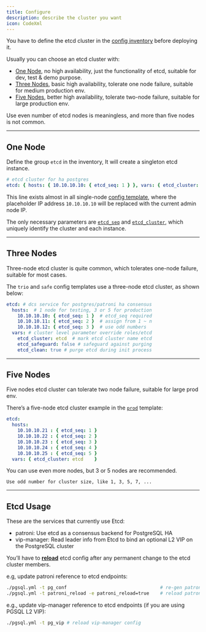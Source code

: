 ```yaml
---
title: Configure
description: describe the cluster you want
icon: CodeXml
---
```


You have to define the etcd cluster in the [config inventory](/config/inventory) before deploying it.

Usually you can choose an etcd cluster with:

- [One Node](#one-node), no high availability, just the functionality of etcd, suitable for dev, test & demo purpose.
- [Three Nodes](#three-nodes), basic high availability, tolerate one node failure, suitable for medium production env.
- [Five Nodes](#five-nodes), better high availability, tolerate two-node failure, suitable for large production env.

Use even number of etcd nodes is meaningless, and more than five nodes is not common.



------

## One Node

Define the group `etcd` in the inventory, It will create a singleton etcd instance.

```yaml
# etcd cluster for ha postgres
etcd: { hosts: { 10.10.10.10: { etcd_seq: 1 } }, vars: { etcd_cluster: etcd } }
```

This line exists almost in all single-node [config template](/config/template), where the placeholder IP address `10.10.10.10` will be replaced with the current admin node IP.

The only necessary parameters are [`etcd_seq`](/etcd/param#etcd_seq) and [`etcd_cluster`](/etcd/param#etcd_cluster), which uniquely identify the cluster and each instance.



------

## Three Nodes

Three-node etcd cluster is quite common, which tolerates one-node failure, suitable for most cases.

The `trio` and `safe` config templates use a three-node etcd cluster, as shown below:

```yaml
etcd: # dcs service for postgres/patroni ha consensus
  hosts:  # 1 node for testing, 3 or 5 for production
    10.10.10.10: { etcd_seq: 1 }  # etcd_seq required
    10.10.10.11: { etcd_seq: 2 }  # assign from 1 ~ n
    10.10.10.12: { etcd_seq: 3 }  # use odd numbers
  vars: # cluster level parameter override roles/etcd
    etcd_cluster: etcd  # mark etcd cluster name etcd
    etcd_safeguard: false # safeguard against purging
    etcd_clean: true # purge etcd during init process
```



------

## Five Nodes

Five nodes etcd cluster can tolerate two node failure, suitable for large prod env.

There’s a five-node etcd cluster example in the [`prod`](/config/template) template:

```yaml
etcd:
  hosts:
    10.10.10.21 : { etcd_seq: 1 }
    10.10.10.22 : { etcd_seq: 2 }
    10.10.10.23 : { etcd_seq: 3 }
    10.10.10.24 : { etcd_seq: 4 }
    10.10.10.25 : { etcd_seq: 5 }
  vars: { etcd_cluster: etcd    }
```

You can use even more nodes, but 3 or 5 nodes are recommended.

<Callout title="">

    Use odd number for cluster size, like 1, 3, 5, 7, ...

</Callout>



------

## Etcd Usage

These are the services that currently use Etcd:

- patroni: Use etcd as a consensus backend for PostgreSQL HA
- vip-manager: Read leader info from Etcd to bind an optional L2 VIP on the PostgreSQL cluster

You’ll have to [**reload**](/etcd/admin/#reload-config) etcd config after any permanent change to the etcd cluster members.

e.g, update patroni reference to etcd endpoints:

```bash
./pgsql.yml -t pg_conf                                  # re-gen patroni config
./pgsql.yml -t patroni_reload -e patroni_reload=true    # reload patroni config
```

e.g., update vip-manager reference to etcd endpoints (if you are using PGSQL L2 VIP):

```bash
./pgsql.yml -t pg_vip # reload vip-manager config
```
